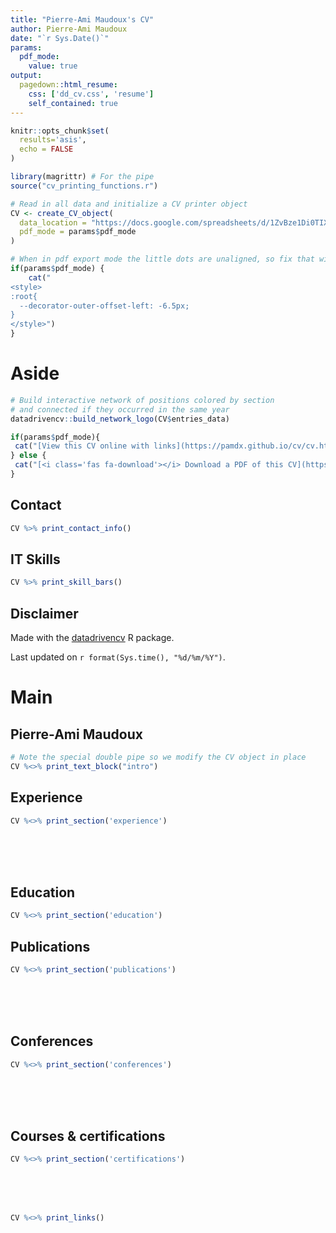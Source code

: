 ```yaml
---
title: "Pierre-Ami Maudoux's CV"
author: Pierre-Ami Maudoux
date: "`r Sys.Date()`"
params:
  pdf_mode:
    value: true
output:
  pagedown::html_resume:
    css: ['dd_cv.css', 'resume']
    self_contained: true
---
```


```r
knitr::opts_chunk$set(
  results='asis', 
  echo = FALSE
)

library(magrittr) # For the pipe
source("cv_printing_functions.r")

# Read in all data and initialize a CV printer object
CV <- create_CV_object(
  data_location = "https://docs.google.com/spreadsheets/d/1ZvBze1Di0TIXBg3PieaCr5iR1vaI6u7RNdeLE9yVcdo",  
  pdf_mode = params$pdf_mode
)

```


```r
# When in pdf export mode the little dots are unaligned, so fix that with some conditional CSS.
if(params$pdf_mode) {
    cat("
<style>
:root{
  --decorator-outer-offset-left: -6.5px;
}
</style>")
}
```


Aside
================================================================================

```r
# Build interactive network of positions colored by section
# and connected if they occurred in the same year
datadrivencv::build_network_logo(CV$entries_data)
```


```r
if(params$pdf_mode){
 cat("[View this CV online with links](https://pamdx.github.io/cv/cv.html)")
} else {
 cat("[<i class='fas fa-download'></i> Download a PDF of this CV](https://pamdx.github.io/cv/cv.pdf)")
}
```

Contact {#contact}
--------------------------------------------------------------------------------

```r
CV %>% print_contact_info()
```



IT Skills {#skills}
--------------------------------------------------------------------------------

```r
CV %>% print_skill_bars()
```



Disclaimer {#disclaimer}
--------------------------------------------------------------------------------

Made with the [datadrivencv](https://github.com/nstrayer/datadrivencv) R package.

Last updated on `r format(Sys.time(), "%d/%m/%Y")`.



Main
================================================================================

Pierre-Ami Maudoux {#title}
--------------------------------------------------------------------------------

```r
# Note the special double pipe so we modify the CV object in place
CV %<>% print_text_block("intro") 
```



Experience {data-icon=suitcase}
--------------------------------------------------------------------------------

<!-- ::: aside -->
<!-- ```{r} -->
<!-- CV %<>% print_text_block('industy_experience_aside') -->
<!-- ``` -->
<!-- ::: -->

```r
CV %<>% print_section('experience')
```

<!-- These breaks just force a new page so section doesn't get cut off -->
<br>
<br>
<br>



Education {data-icon=graduation-cap data-concise=true}
--------------------------------------------------------------------------------

```r
CV %<>% print_section('education')
```



<!-- Research Experience {data-icon=laptop} -->
<!-- -------------------------------------------------------------------------------- -->

<!-- ```{r} -->
<!-- CV %<>% print_section('research_positions') -->
<!-- ``` -->




Publications {data-icon=newspaper}
--------------------------------------------------------------------------------

```r
CV %<>% print_section('publications')
```

<!-- These breaks just force a new page so section doesn't get cut off -->
<br>
<br>
<br>

Conferences {data-icon=chalkboard-teacher}
--------------------------------------------------------------------------------

```r
CV %<>% print_section('conferences')
```

<!-- These breaks just force a new page so section doesn't get cut off -->
<br>
<br>
<br>

Courses & certifications {data-icon=certificate}
--------------------------------------------------------------------------------

```r
CV %<>% print_section('certifications')
```

<!-- These breaks just force a new page so section doesn't get cut off -->
<br>
<br>
<br>

<!-- Teaching Experience {data-icon=chalkboard-teacher} -->
<!-- -------------------------------------------------------------------------------- -->

<!-- ::: aside -->
<!-- ```{r} -->
<!-- CV %<>% print_text_block('teaching_experience_aside') -->
<!-- ``` -->
<!-- ::: -->

<!-- ```{r} -->
<!-- CV %<>% print_section('teaching_positions') -->
<!-- ``` -->



<!-- Selected Data Science Writing {data-icon=chart-line} -->
<!-- -------------------------------------------------------------------------------- -->

<!-- ::: aside -->
<!-- ```{r} -->
<!-- CV %<>% print_text_block('data_science_writing_aside') -->
<!-- ``` -->
<!-- ::: -->

<!-- ```{r} -->
<!-- CV %<>% print_section('data_science_writings') -->
<!-- ``` -->



<!-- Selected Press (About)  {data-icon=newspaper} -->
<!-- -------------------------------------------------------------------------------- -->

<!-- ```{r} -->
<!-- CV %<>% print_section('about_me_press') -->
<!-- ``` -->


<!-- <br> -->
<!-- <br> -->


<!-- Selected Press (By)  {data-icon=newspaper} -->
<!-- -------------------------------------------------------------------------------- -->

<!-- ```{r} -->
<!-- CV %<>% print_section('by_me_press') -->
<!-- ``` -->



<!-- Selected Publications, Posters, and Talks {data-icon=book} -->
<!-- -------------------------------------------------------------------------------- -->

<!-- ```{r} -->
<!-- CV %<>% print_section('academic_articles') -->
<!-- ``` -->



```r
CV %<>% print_links()
```

